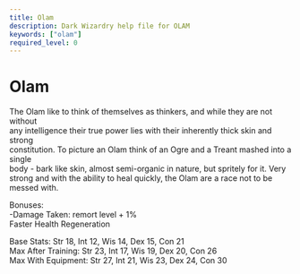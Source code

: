 ```yaml
---
title: Olam
description: Dark Wizardry help file for OLAM
keywords: ["olam"]
required_level: 0
---
```


# Olam

The Olam like to think of themselves as thinkers, and while they are not without  
any intelligence their true power lies with their inherently thick skin and strong  
constitution. To picture an Olam think of an Ogre and a Treant mashed into a single  
body - bark like skin, almost semi-organic in nature, but spritely for it. Very  
strong and with the ability to heal quickly, the Olam are a race not to be messed with.  

Bonuses:  
            -Damage Taken:            remort level + 1%  
            Faster Health Regeneration  

Base Stats:         Str 18, Int 12, Wis 14, Dex 15, Con 21  
Max After Training: Str 23, Int 17, Wis 19, Dex 20, Con 26  
Max With Equipment: Str 27, Int 21, Wis 23, Dex 24, Con 30